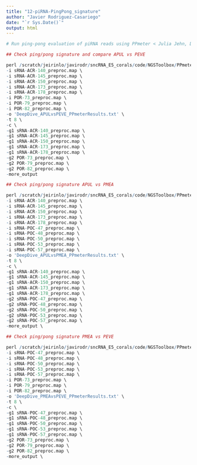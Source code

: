 ```yaml
---
title: "12-piRNA-PingPong_signature"
author: "Javier Rodriguez-Casariego"
date: "`r Sys.Date()`"
output: html
---
```


```r
# Run ping-pong evaluation of piRNA reads using PPmeter < Julia Jehn, Daniel Gebert, Frank Pipilescu, Sarah Stern, Julian Simon Thilo Kiefer, Charlotte Hewel, David Rosenkranz. Conserved and dynamic expression of piRNAs and PIWI genes in germline and soma of mollusks. Communications Biology 2018.>

## Check ping/pong signature and compare APUL vs PEVE 

perl /scratch/jeirinlo/javirodr/sncRNA_E5_corals/code/NGSToolbox/PPmeter.pl \
-i sRNA-ACR-140_preproc.map \
-i sRNA-ACR-145_preproc.map \
-i sRNA-ACR-150_preproc.map \
-i sRNA-ACR-173_preproc.map \
-i sRNA-ACR-178_preproc.map \
-i POR-73_preproc.map \
-i POR-79_preproc.map \
-i POR-82_preproc.map \
-o 'DeepDive_APULvsPEVE_PPmeterResults.txt' \
-t 8 \
-c \
-g1 sRNA-ACR-140_preproc.map \
-g1 sRNA-ACR-145_preproc.map \
-g1 sRNA-ACR-150_preproc.map \
-g1 sRNA-ACR-173_preproc.map \
-g1 sRNA-ACR-178_preproc.map \
-g2 POR-73_preproc.map \
-g2 POR-79_preproc.map \
-g2 POR-82_preproc.map \
-more_output

## Check ping/pong signature APUL vs PMEA 

perl /scratch/jeirinlo/javirodr/sncRNA_E5_corals/code/NGSToolbox/PPmeter.pl \
-i sRNA-ACR-140_preproc.map \
-i sRNA-ACR-145_preproc.map \
-i sRNA-ACR-150_preproc.map \
-i sRNA-ACR-173_preproc.map \
-i sRNA-ACR-178_preproc.map \
-i sRNA-POC-47_preproc.map \
-i sRNA-POC-48_preproc.map \
-i sRNA-POC-50_preproc.map \
-i sRNA-POC-53_preproc.map \
-i sRNA-POC-57_preproc.map \
-o 'DeepDive_APULvsPMEA_PPmeterResults.txt' \
-t 8 \
-c \
-g1 sRNA-ACR-140_preproc.map \
-g1 sRNA-ACR-145_preproc.map \
-g1 sRNA-ACR-150_preproc.map \
-g1 sRNA-ACR-173_preproc.map \
-g1 sRNA-ACR-178_preproc.map \
-g2 sRNA-POC-47_preproc.map \
-g2 sRNA-POC-48_preproc.map \
-g2 sRNA-POC-50_preproc.map \
-g2 sRNA-POC-53_preproc.map \
-g2 sRNA-POC-57_preproc.map \
-more_output \

## Check ping/pong signature PMEA vs PEVE 

perl /scratch/jeirinlo/javirodr/sncRNA_E5_corals/code/NGSToolbox/PPmeter.pl \
-i sRNA-POC-47_preproc.map \
-i sRNA-POC-48_preproc.map \
-i sRNA-POC-50_preproc.map \
-i sRNA-POC-53_preproc.map \
-i sRNA-POC-57_preproc.map \
-i POR-73_preproc.map \
-i POR-79_preproc.map \
-i POR-82_preproc.map \
-o 'DeepDive_PMEAvsPEVE_PPmeterResults.txt' \
-t 8 \
-c \
-g1 sRNA-POC-47_preproc.map \
-g1 sRNA-POC-48_preproc.map \
-g1 sRNA-POC-50_preproc.map \
-g1 sRNA-POC-53_preproc.map \
-g1 sRNA-POC-57_preproc.map \
-g2 POR-73_preproc.map \
-g2 POR-79_preproc.map \
-g2 POR-82_preproc.map \
-more_output \

```


```r


```


